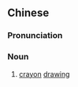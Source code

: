 {{also|蜡笔画}}
==Chinese==
{{zh-forms|s=蜡笔画|type=21}}

===Pronunciation===
{{zh-pron
|m=làbǐhuà
|cat=n
}}

===Noun===
{{zh-noun}}

# [[crayon]] [[drawing]]